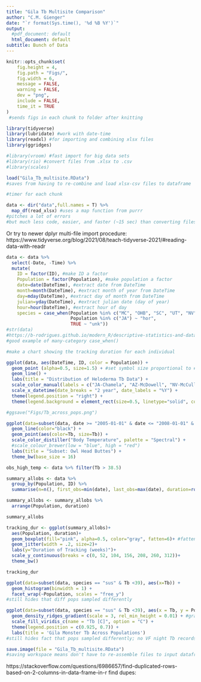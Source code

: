 ```yaml
---
title: "Gila Tb Multisite Comparison"
author: "C.M. Gienger"
date: "`r format(Sys.time(), '%d %B %Y')`"
output:
  #pdf_document: default
  html_document: default
subtitle: Bunch of Data
---
```


```r
knitr::opts_chunk$set(
	fig.height = 4,
	fig.path = "Figs/",
	fig.width = 6,
	message = FALSE,
	warning = FALSE,
	dev = "png",
	include = FALSE,
	time_it = TRUE
)
 #sends figs in each chunk to folder after knitting

library(tidyverse)
library(lubridate) #work with date-time
library(readxl) #for importing and combining xlsx files
library(ggridges)

#library(vroom) #fast import for big data sets
#library(rio) #convert files from .xlsx to .csv
#library(scales)
```

```r
load("Gila_Tb_multisite.RData")
#saves from having to re-combine and load xlsx-csv files to dataframe
```

```r
#timer for each chunk
```

```r
data <- dir("data",full.names = T) %>% 
  map_df(read_xlsx) #uses a map function from purrr
#pitches a lot of errors
#but much less code, easier, and faster (~15 sec) than converting files to csv, combining, and deleting csvs.
```
Or try to newer dplyr multi-file import procedure:
https://www.tidyverse.org/blog/2021/08/teach-tidyverse-2021/#reading-data-with-readr

```r
data <- data %>% 
  select(-Date, -Time) %>%
  mutate(
    ID = factor(ID), #make ID a factor
    Population = factor(Population), #make population a factor
    date=date(DateTime), #extract date from DateTime
    month=month(DateTime), #extract month of year from DateTime
    day=mday(DateTime), #extract day of month from DateTime
    julian=yday(DateTime), #extract julian date (day of year)
    hour=hour(DateTime), #extract hour of day
    species = case_when(Population %in% c("MC", "OHB", "SC", "UT", "NV", "VF", "Tonto") ~ "sus", #sort pops by species
                        Population %in% c("JA") ~ "hor",
                        TRUE ~ "unk"))
#str(data)
#https://b-rodrigues.github.io/modern_R/descriptive-statistics-and-data-manipulation.html#if_else-case_when-and-recode
#good example of many-category case_when()
```

```r
#make a chart showing the tracking duration for each individual

ggplot(data, aes(DateTime, ID, color = Population)) +
  geom_point (alpha=0.5, size=1.5) + #set symbol size proportional to # of overlapping obs (same day)
  geom_line() +
  labs(title = "Distribution of Heloderma Tb Data") +
  scale_color_manual(labels = c("JA-Chamela", "AZ-McDowell", "NV-McCullough", "AZ-Owl Head", "AZ-Stone Canyon", "AZ-Tonto", "UT-Red Cliffs", "NV-Valley of Fire"), values = c("brown", "blue", "red", "green", "pink", "orange", "lightblue", "darkgreen")) +
  scale_x_datetime(date_breaks = "2 year", date_labels = "%Y") +
  theme(legend.position = "right") +
  theme(legend.background = element_rect(size=0.5, linetype="solid", colour ="black"))

#ggsave("Figs/Tb_across_pops.png")
```

```r
ggplot(data=subset(data, date >= "2005-01-01" & date <= "2008-01-01" & Population == "OHB" & Tb <39), aes(DateTime, ID)) + 
  geom_line(color="black") +
  geom_point(aes(color=Tb, size=Tb)) +
  scale_color_distiller("Body Temperature", palette = "Spectral") +
  #scale_colour_brewer(low = "blue", high = "red")
  labs(title = "Subset: Owl Head Buttes") +
  theme_bw(base_size = 16)
```

```r
obs_high_temp <- data %>% filter(Tb > 38.5)
```

```r
summary_allobs <- data %>%
  group_by(Population, ID) %>%
  summarise(n=n(), first_obs=min(date), last_obs=max(date), duration=round(difftime(last_obs,first_obs, units = "weeks"), 1)) #round to 0.1 weeks

summary_allobs <- summary_allobs %>%
  arrange(Population, duration)

summary_allobs
```

```r
tracking_dur <- ggplot(summary_allobs)+
  aes(Population, duration)+
  geom_boxplot(fill="pink", alpha=0.5, color="gray", fatten=6)+ #fatten makes median bar bigger
  geom_jitter(width = .2, size=2)+
  labs(y="Duration of Tracking (weeks)")+
  scale_y_continuous(breaks = c(0, 52, 104, 156, 208, 260, 312))+
  theme_bw()

tracking_dur
```

```r
ggplot(data=subset(data, species == "sus" & Tb <39), aes(x=Tb)) +
  geom_histogram(binwidth = 1) +
  facet_wrap(~Population, scales = "free_y")
#still hides that diff pops sampled differently
```

```r
ggplot(data=subset(data, species == "sus" & Tb <39), aes(x = Tb, y = Population, fill = stat(x))) +
  geom_density_ridges_gradient(scale = 3, rel_min_height = 0.01) + #gradient ridge plot
  scale_fill_viridis_c(name = "Tb [C]", option = "C") +
  theme(legend.position = c(0.925, 0.7)) +
  labs(title = 'Gila Monster Tb Across Populations')
#still hides fact that pops sampled differently; no VF night Tb records
```

```r
save.image(file = "Gila_Tb_multisite.RData")
#saving workspace means don't have to re-assemble files to input dataframe
```
https://stackoverflow.com/questions/6986657/find-duplicated-rows-based-on-2-columns-in-data-frame-in-r
find dupes: